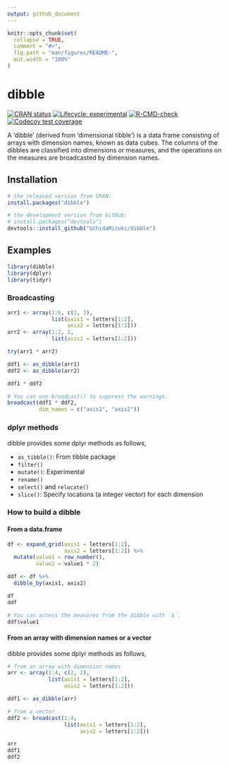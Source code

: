 ```yaml
---
output: github_document
---
```


<!-- README.md is generated from README.Rmd. Please edit that file -->

```r
knitr::opts_chunk$set(
  collapse = TRUE,
  comment = "#>",
  fig.path = "man/figures/README-",
  out.width = "100%"
)
```

# dibble

<!-- badges: start -->
[![CRAN status](https://www.r-pkg.org/badges/version/dibble)](https://CRAN.R-project.org/package=dibble)
[![Lifecycle: experimental](https://img.shields.io/badge/lifecycle-experimental-orange.svg)](https://lifecycle.r-lib.org/articles/stages.html#experimental)
[![R-CMD-check](https://github.com/UchidaMizuki/dibble/workflows/R-CMD-check/badge.svg)](https://github.com/UchidaMizuki/dibble/actions)
[![Codecov test coverage](https://codecov.io/gh/UchidaMizuki/dibble/branch/main/graph/badge.svg)](https://app.codecov.io/gh/UchidaMizuki/dibble?branch=main)
<!-- badges: end -->

A 'dibble' (derived from 'dimensional tibble') is a data frame consisting of arrays with dimension names, known as data cubes.
The columns of the dibbles are classified into dimensions or measures, and the operations on the measures are broadcasted by dimension names.

## Installation

``` r
# the released version from CRAN:
install.packages("dibble")

# the development version from GitHub:
# install.packages("devtools")
devtools::install_github("UchidaMizuki/dibble")
```

## Examples

```r
library(dibble)
library(dplyr)
library(tidyr)
```

### Broadcasting
```r
arr1 <- array(1:6, c(2, 3),
              list(axis1 = letters[1:2],
                   axis2 = letters[1:3]))
arr2 <- array(1:2, 2,
              list(axis2 = letters[1:2]))

try(arr1 * arr2)

ddf1 <- as_dibble(arr1)
ddf2 <- as_dibble(arr2)

ddf1 * ddf2

# You can use broadcast() to suppress the warnings.
broadcast(ddf1 * ddf2,
          dim_names = c("axis1", "axis2"))
```

### dplyr methods

dibble provides some dplyr methods as follows,

- `as_tibble()`: From tibble package
- `filter()`
- `mutate()`: Experimental
- `rename()`
- `select()` and `relocate()`
- `slice()`: Specify locations (a integer vector) for each dimension

### How to build a dibble

#### From a data.frame

```r
df <- expand_grid(axis1 = letters[1:2],
                  axis2 = letters[1:2]) %>% 
  mutate(value1 = row_number(),
         value2 = value1 * 2)

ddf <- df %>% 
  dibble_by(axis1, axis2)

df
ddf

# You can access the measures from the dibble with `$`.
ddf$value1
```

#### From an array with dimension names or a vector

dibble provides some dplyr methods as follows,

```r
# from an array with dimension names
arr <- array(1:4, c(2, 2),
             list(axis1 = letters[1:2],
                  axis2 = letters[1:2]))

ddf1 <- as_dibble(arr)

# from a vector
ddf2 <- broadcast(1:4,
                  list(axis1 = letters[1:2],
                       axis2 = letters[1:2]))

arr
ddf1
ddf2
```
